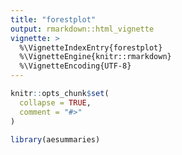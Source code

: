 ```yaml
---
title: "forestplot"
output: rmarkdown::html_vignette
vignette: >
  %\VignetteIndexEntry{forestplot}
  %\VignetteEngine{knitr::rmarkdown}
  %\VignetteEncoding{UTF-8}
---
```


```r
knitr::opts_chunk$set(
  collapse = TRUE,
  comment = "#>"
)
```

```r
library(aesummaries)
```
